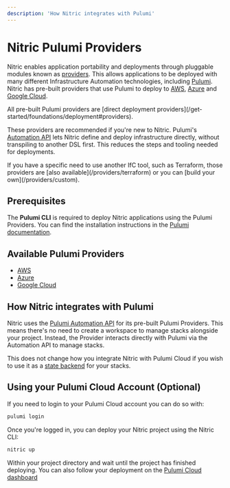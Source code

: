 ```yaml
---
description: 'How Nitric integrates with Pulumi'
---
```


# Nitric Pulumi Providers

Nitric enables application portability and deployments through pluggable modules known as [providers](/get-started/foundations/deployment#providers). This allows applications to be deployed with many different Infrastructure Automation technologies, including [Pulumi](https://pulumi.com). Nitric has pre-built providers that use Pulumi to deploy to [AWS](/providers/pulumi/aws), [Azure](/providers/pulumi/azure) and [Google Cloud](/providers/pulumi/gcp).

<Note>
  All pre-built Pulumi providers are [direct deployment
  providers](/get-started/foundations/deployment#providers).
</Note>

These providers are recommended if you're new to Nitric. Pulumi's [Automation API](https://www.pulumi.com/automation/) lets Nitric define and deploy infrastructure directly, without transpiling to another DSL first. This reduces the steps and tooling needed for deployments.

<Note>
  If you have a specific need to use another IfC tool, such as Terraform, those
  providers are [also available](/providers/terraform) or you can [build your
  own](/providers/custom).
</Note>

## Prerequisites

The **Pulumi CLI** is required to deploy Nitric applications using the Pulumi Providers. You can find the installation instructions in the [Pulumi documentation](https://www.pulumi.com/docs/install/).

## Available Pulumi Providers

- [AWS](/providers/pulumi/aws)
- [Azure](/providers/pulumi/azure)
- [Google Cloud](/providers/pulumi/gcp)

## How Nitric integrates with Pulumi

Nitric uses the [Pulumi Automation API](https://www.pulumi.com/automation/) for its pre-built Pulumi Providers. This means there's no need to create a workspace to manage stacks alongside your project. Instead, the Provider interacts directly with Pulumi via the Automation API to manage stacks.

This does not change how you integrate Nitric with Pulumi Cloud if you wish to use it as a [state backend](https://www.pulumi.com/docs/iac/concepts/state-and-backends/) for your stacks.

## Using your Pulumi Cloud Account (Optional)

If you need to login to your Pulumi Cloud account you can do so with:

```bash
pulumi login
```

Once you're logged in, you can deploy your Nitric project using the Nitric CLI:

```bash
nitric up
```

Within your project directory and wait until the project has finished deploying. You can also follow your deployment on the [Pulumi Cloud dashboard](https://app.pulumi.com)
